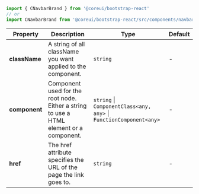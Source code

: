 
```jsx
import { CNavbarBrand } from '@coreui/bootstrap-react'
// or
import CNavbarBrand from '@coreui/bootstrap-react/src/components/navbar/CNavbarBrand'
```

| Property | Description | Type | Default |
| --- | --- | --- | --- |
| **className** | A string of all className you want applied to the component. | `string` | - |
| **component** | Component used for the root node. Either a string to use a HTML element or a component. | `string` \| `ComponentClass<any, any>` \| `FunctionComponent<any>` | - |
| **href** | The href attribute specifies the URL of the page the link goes to. | `string` | - |
